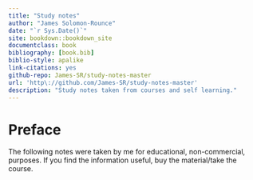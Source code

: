 ```yaml
--- 
title: "Study notes"
author: "James Solomon-Rounce"
date: "`r Sys.Date()`"
site: bookdown::bookdown_site 
documentclass: book
bibliography: [book.bib]
biblio-style: apalike
link-citations: yes
github-repo: James-SR/study-notes-master
url: 'http\://github.com/James-SR/study-notes-master'
description: "Study notes taken from courses and self learning."
---
```


# Preface {-}

The following notes were taken by me for educational, non-commercial, purposes. If you find the information useful, buy the material/take the course.
